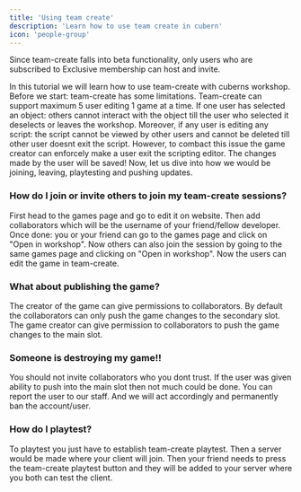 ```yaml
---
title: 'Using team create'
description: 'Learn how to use team create in cubern'
icon: 'people-group'
---
```

<Info>Since team-create falls into beta functionality, only users who are subscribed to Exclusive membership can host and invite.</Info>

In this tutorial we will learn how to use team-create with cuberns workshop. Before we start: team-create has some limitations. Team-create can support maximum 5 user editing 1 game at a time. If one user has selected an object: others cannot interact with the object till the user who selected it deselects or leaves the workshop. Moreover, if any user is editing any script: the script cannot be viewed by other users and cannot be deleted till other user doesnt exit the script. 
However, to combact this issue the game creator can enforcely make a user exit the scripting editor. The changes made by the user will be saved! Now, let us dive into how we would be joining, leaving, playtesting and pushing updates.

### How do I join or invite others to join my team-create sessions?
First head to the games page and go to edit it on website. Then add collaborators which will be the username of your friend/fellow developer. Once done: you or your friend can go to the games page and click on "Open in workshop". Now others can also join the session by going to the same games page and clicking on "Open in workshop". Now the users can edit the game in team-create.

### What about publishing the game?
The creator of the game can give permissions to collaborators. By default the collaborators can only push the game changes to the secondary slot. The game creator can give permission to collaborators to push the game changes to the main slot. 

### Someone is destroying my game!!
You should not invite collaborators who you dont trust. If the user was given ability to push into the main slot then not much could be done. You can report the user to our staff. And we will act accordingly and permanently ban the account/user.

### How do I playtest?
To playtest you just have to establish team-create playtest. Then a server would be made where your client will join. Then your friend needs to press the team-create playtest button and they will be added to your server where you both can test the client.
